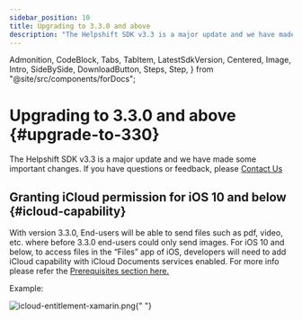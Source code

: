 ```yaml
---
sidebar_position: 10
title: Upgrading to 3.3.0 and above
description: "The Helpshift SDK v3.3 is a major update and we have made some important changes. If you have questions or feedback, please Contact Us"
---
```


  Admonition,
  CodeBlock,
  Tabs,
  TabItem,
  LatestSdkVersion,
  Centered,
  Image,
  Intro,
  SideBySide,
  DownloadButton,
  Steps,
  Step,
} from "@site/src/components/forDocs";

# Upgrading to 3.3.0 and above {#upgrade-to-330}

<Intro>

The Helpshift SDK v3.3 is a major update and we have made some important changes. If you have questions or feedback, please <a href="https://support.helpshift.com/kb/contact/" target="_blank">Contact Us</a>

</Intro>

## Granting iCloud permission for iOS 10 and below {#icloud-capability}

With version 3.3.0, End-users will be able to send files such as pdf, video, etc. where before 3.3.0 end-users could only send images. For iOS 10 and below, to access files in the “Files” app of iOS, developers will need to add iCloud capability with iCloud Documents services enabled. For more info please refer the [Prerequisites section here.](https://developer.apple.com/library/archive/documentation/FileManagement/Conceptual/DocumentPickerProgrammingGuide/Introduction/Introduction.html#//apple_ref/doc/uid/TP40014451)

Example:

<Image
  src="/static/books/ios/icloud-entitlement-xamarin.png"
  width="full"
  alt="icloud-entitlement-xamarin.png"
/>{" "}
